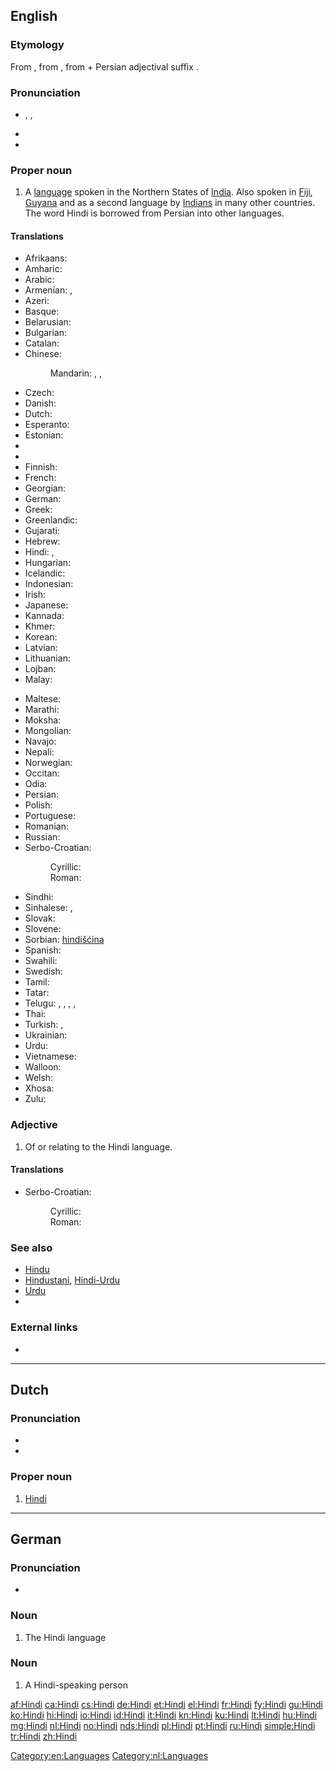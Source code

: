 {{also|hindi|hindî}}
==English==
{{wikipedia}}
{{interwiktionary|code=hi}}

===Etymology===
From {{etyl|fa}} {{term|هندی|lang=fa|tr=hendi}}, from {{term|هند|lang=fa|tr=hend||India}}, from {{etyl|sa}} {{term|सिन्धु|tr=sindhu|lang=sa}} + Persian adjectival suffix {{term|ی-|lang=fa}}.

===Pronunciation===
* {{enPR|hĭn'di}}, {{IPA|/ˈhɪndi/}}, {{X-SAMPA|/"hIndi/}}
* {{audio|en-us-Hindi.ogg|Audio (US)}}
* {{rhymes|ɪndi}}

===Proper noun===
{{en-proper noun}}

# A [[language]] spoken in the Northern States of [[India]]. Also spoken in [[Fiji]], [[Guyana]] and as a second language by [[Indian]]s in many other countries. The word Hindi is borrowed from Persian into other languages.

====Translations====
{{trans-top|language}}
* Afrikaans: {{t+|af|Hindi|xs=Afrikaans}}
* Amharic: {{t-|am|ሕንድኛ|tr=hindiñña|sc=Ethi|xs=Amharic}}
* Arabic: {{t-|ar|هندية|f|tr=hindīya}}
* Armenian: {{t-|hy|հինդի|tr=hindi}}, {{t-|hy|հնդկերեն|tr=hndkeren}}
* Azeri: {{t-|az|hind|xs=Azeri}}
* Basque: {{t+|eu|hindi|xs=Basque}}
* Belarusian: {{t-|be|хіндзі|m|tr=xíndzi|xs=Belarusian}} {{indeclinable}}
* Bulgarian: {{t-|bg|хинди|tr=hindi}}
* Catalan: {{t+|ca|hindi}}
* Chinese:
*: Mandarin: {{t-|cmn|印地語|sc=Hani}}, {{t-|cmn|印地语|tr=Yìndìyǔ|sc=Hani}}, {{t|cmn|印地文|tr=Yìndìwén|sc=Hani}}
* Czech: {{t+|cs|hindština|f}}
* Danish: {{t-|da|hindi}}
* Dutch: {{t+|nl|Hindi|n}}
* Esperanto: {{t-|eo|hinda|xs=Esperanto}}
* Estonian: {{t-|et|hindi}}
* {{trreq|hif}}
* {{trreq|fj}}
* Finnish: {{t+|fi|hindi}}
* French: {{t+|fr|hindî}}
* Georgian: {{t-|ka|ჰინდი|tr=hindi|sc=Geor|xs=Georgian}}
* German: {{t+|de|Hindi|n}}
* Greek: {{t+|el|χίντι|tr=chíndi}}
* Greenlandic: {{t|kl|Hindimiutut}}
* Gujarati: {{t+|gu|હિન્દી|tr=hindī|sc=Gujr|xs=Gujarati}}
* Hebrew: {{t-|he|הינדית|tr=hindit}}
* Hindi: {{t+|hi|हिन्दी|f|tr=hindī|xs=Hindi}}, {{t+|hi|हिंदी|f|tr=hindī|xs=Hindi}}
* Hungarian: {{t+|hu|hindi}}
* Icelandic: {{t+|is|hindí}}
* Indonesian: {{t+|id|hindi|xs=Indonesian}}
* Irish: {{t-|ga|Hiondúis|f|xs=Irish}}
* Japanese: {{t+|ja|ヒンディー語|tr=hindii-go}}
* Kannada: {{t-|kn|ಹಿಂದೀ|tr=hindī|sc=Knda|xs=Kannada}}
* Khmer: {{t|km|ហិណ្ឌី|sc=Khmr}}
* Korean: {{t+|ko|힌디어|tr=hindi'eo|sc=Hang}}
* Latvian: {{t-|lv|hindi|xs=Latvian}}
* Lithuanian: {{t+|lt|hindi|xs=Lithuanian}}
* Lojban: {{t-|jbo|xindo|xs=Lojban}}
* Malay: {{t-|ms|hindi|xs=Malay}}
{{trans-mid}}
* Maltese: {{t-|mt|Ħindi|xs=Maltese}}
* Marathi: {{t-|mr|हिन्दी|tr=hindī|sc=Deva|xs=Marathi}}
* Moksha: {{tø|mdf|хинди|tr=hindi|sc=Cyrl}}
* Mongolian: {{t-|mn|Энтхэг|tr=entxeg|sc=Cyrl|xs=Mongolian}}
* Navajo: {{tø|nv|Híndoo bizaad}}
* Nepali: {{t-|ne|हिन्दी|tr=hindī|sc=Deva|xs=Nepali}}
* Norwegian: {{t+|no|hindi}}
* Occitan: {{t+|oc|indi|xs=Occitan}}
* Odia: {{t-|or|ହିନ୍ଦୀ|tr=hindī|sc=Orya|xs=Odia}}
* Persian: {{t+|fa|هندی|tr=hendī|xs=Persian}}
* Polish: {{t+|pl|hindi}}
* Portuguese: {{t+|pt|hindi}}
* Romanian: {{t-|ro|hindusă}}
* Russian: {{t+|ru|хинди|m|tr=xíndi}} {{qualifier|indeclinable}}
* Serbo-Croatian:
*: Cyrillic: {{t-|sh|хинди|m|sc=Cyrl}}
*: Roman: {{t-|sh|hindi|m}}
* Sindhi: {{t-|sd|ھندي|alt=ھِندِي|sc=sd-Arab|xs=Sindhi}}
* Sinhalese: {{t|si|හින්දි|tr=hindi|sc=Sinh|xs=Sinhalese}}, {{t|si|හින්දි භාෂාව|tr=hindi bhāṣāva|sc=Sinh|xs=Sinhalese}}
* Slovak: {{t-|sk|hindský}}
* Slovene: {{t-|sl|hindijščina|f}}
* Sorbian: [[hindišćina]]
* Spanish: {{t+|es|hindi|m}}
* Swahili: {{t-|sw|Kihindi|xs=Swahili}}
* Swedish: {{t+|sv|hindi}}
* Tamil: {{t-|ta|ஹிந்தி|tr=hindi|xs=Tamil}}
* Tatar: {{t-|tt|хинди|tr=khindi|sc=Cyrl|xs=Tatar}}
* Telugu: {{t-|te|హిందీ}}, {{t-|te|హిందీ భాష}}, {{t-|te|హిందీ మాట్లాడు ప్రజలు}}, {{t-|te|ఉత్తరాది వారు}}, {{t-|te|ఉత్తర భారతదేశ జనాలు}}
* Thai: {{t-|th|ภาษาฮินดู|tr=phāsā-hindū}}
* Turkish: {{t+|tr|Hintçe}}, {{t+|tr|Hindu}}
* Ukrainian: {{t-|uk|хiндi|m|tr=xíndi|xs=Ukrainian}} {{indeclinable}}
* Urdu: {{t|ur|ہندی|f|tr=hindī|sc=ur-Arab}}
* Vietnamese: {{t+|vi|tiếng Hin-đi|xs=Vietnamese}}
* Walloon: {{t-|wa|hindi|xs=Walloon}}
* Welsh: {{t-|cy|hindi|xs=Welsh}}
* Xhosa: {{t-|xh|isiHindi|xs=Xhosa}}
* Zulu: {{t-|zu|isiHindi|xs=Zulu}}
{{trans-bottom}}

===Adjective===
{{en-adj|-}}

# Of or relating to the Hindi language.

====Translations====
{{trans-top|relating to the Hindi language}}
* Serbo-Croatian:
*: Cyrillic: {{t-|sh|хиндски|m|sc=Cyrl}}
*: Roman: {{t-|sh|hindski|m}}
{{trans-mid}}
{{trans-bottom}}

===See also===
* [[Hindu]]
* [[Hindustani]], [[Hindi-Urdu]]
* [[Urdu]]
* {{langcat}}

===External links===
* {{ISO 639|link=Ethnologue|1code=hi|code=hin}}

[[Category:en:Languages]]

----

==Dutch==

===Pronunciation===
* {{audio|Nl-Hindi.ogg|audio}}
* {{IPA|/ˈɦɪn.di/|lang=nl}}

===Proper noun===
{{nl-proper noun|g=n}}

# [[#English|Hindi]] {{gloss|language}}

[[Category:nl:Languages]]

----

==German==

===Pronunciation===
* {{audio|De-Hindi.ogg|audio}}

===Noun===
{{head|de|noun|g=n}}

# The Hindi language

===Noun===
{{head|de|noun|g=m}}

# A Hindi-speaking person

[[af:Hindi]]
[[ca:Hindi]]
[[cs:Hindi]]
[[de:Hindi]]
[[et:Hindi]]
[[el:Hindi]]
[[fr:Hindi]]
[[fy:Hindi]]
[[gu:Hindi]]
[[ko:Hindi]]
[[hi:Hindi]]
[[io:Hindi]]
[[id:Hindi]]
[[it:Hindi]]
[[kn:Hindi]]
[[ku:Hindi]]
[[lt:Hindi]]
[[hu:Hindi]]
[[mg:Hindi]]
[[nl:Hindi]]
[[no:Hindi]]
[[nds:Hindi]]
[[pl:Hindi]]
[[pt:Hindi]]
[[ru:Hindi]]
[[simple:Hindi]]
[[tr:Hindi]]
[[zh:Hindi]]